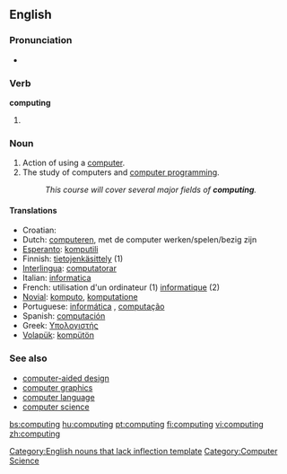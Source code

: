 ==English==

===Pronunciation===
* {{audio|en-us-computing.ogg|Audio (US)}}

===Verb===
'''computing'''

# {{present participle of|compute}}

===Noun===
{{wikipedia}}{{en-noun|-}}
{{infl|en|noun}}[[Category:English nouns that lack inflection template]]

# Action of using a [[computer]].
# The study of computers and [[computer programming]].
#: ''This course will cover several major fields of '''computing'''.''

====Translations====
{{rfc-trans}}
* Croatian: {{t+|hr|računarstvo|n}}
* Dutch: [[computeren]], met de computer werken/spelen/bezig zijn
* [[Esperanto]]: [[komputili]]
* Finnish: [[tietojenkäsittely]] (1)
* [[Interlingua]]: [[computatorar]]
* Italian: [[informatica]]
* French: utilisation d'un ordinateur (1) [[informatique]] (2)
* [[Novial]]: [[komputo]], [[komputatione]]
* Portuguese: [[informática]] {{f}}, [[computação]] {{f}}
* Spanish: [[computación]]
* Greek: [[Υπολογιστής]]
* [[Volapük]]: [[kompütön]]

===See also===
* [[computer-aided design]]
* [[computer graphics]]
* [[computer language]]
* [[computer science]]

[[Category:Computer Science]]

[[bs:computing]]
[[hu:computing]]
[[pt:computing]]
[[fi:computing]]
[[vi:computing]]
[[zh:computing]]